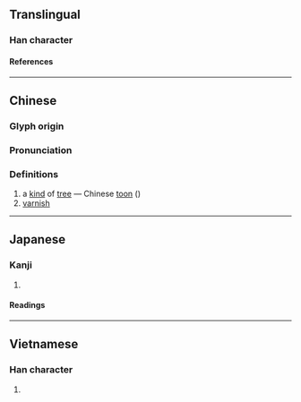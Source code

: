 {{character info/new}}
==Translingual==

===Han character===
{{Han char|rn=75|rad=木|as=04|sn=8|four=45917|canj=DPU|ids=⿰木屯}}

====References====
{{Han ref|kx=0513.180|dkj=14504|dj=0901.050|hdz=21167.080|uh=6776}}

----

==Chinese==
{{zh-forms}}

===Glyph origin===
{{Han etym}}

===Pronunciation===
{{zh-pron
|m=chūn
|c=ceon1
|mc=y
|oc=y
|ma=
|cat=pn,n
}}

===Definitions===
{{zh-hanzi}}

# a [[kind]] of [[tree]] — Chinese [[toon]] ({{taxlink|Toona sinensis|species|ver=1801130}})
# [[varnish]]

----

==Japanese==

===Kanji===
{{ja-kanji|grade=|rs=木04}}

# {{defn|lang=ja|sort=木04}}

====Readings====
{{ja-readings
|on=ちゅん
}}

----

==Vietnamese==

===Han character===
{{vi-readings|rs=木04|reading=truông, đòn}}

# {{defn|lang=vi|sort=木04}}